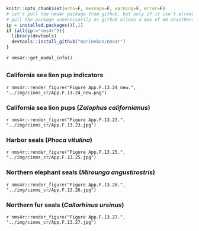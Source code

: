 ```r
knitr::opts_chunk$set(echo=F, message=F, warning=F, error=F)
# Let's pull the nms4r package from github, but only if it isn't already installed. We don't want to
# pull the package unnecessarily as github allows a max of 60 unauthenticated requests per hour.
ip = installed.packages()[,1]
if (all(ip!="nms4r")){
  library(devtools)
  devtools::install_github("marinebon/nms4r")
}
```

`r nms4r::get_modal_info()`

## {.tabset}

### California sea lion pup indicators 

`r nms4r::render_figure("Figure App.F.13.24_new.", "../img/cinms_cr/App.F.13.24_new.png")`

### California sea lion pups (_Zalophus californianus_)

`r nms4r::render_figure("Figure App.F.13.23.", "../img/cinms_cr/App.F.13.23.jpg")`

### Harbor seals (_Phoca vitulina_)

`r nms4r::render_figure("Figure App.F.13.25.", "../img/cinms_cr/App.F.13.25.jpg")`

### Northern elephant seals (_Mirounga angustirostris_)

`r nms4r::render_figure("Figure App.F.13.26.", "../img/cinms_cr/App.F.13.26.jpg")`

### Northern fur seals (_Callorhinus ursinus_)

`r nms4r::render_figure("Figure App.F.13.27.", "../img/cinms_cr/App.F.13.27.jpg")`
